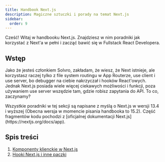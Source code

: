 ```yaml
---
title: Handbook Next.js
description: Magiczne sztuczki i porady na temat Next.js
sidebar:
  order: 9
---
```


Cześć! Witaj w handbooku Next.js. Znajdziesz w nim poradniki jak korzystać z Next'a w pełni i zacząć bawić się w Fullstack React Developera.

## Wstęp

Jako że jesteś członkiem Solvro, zakładam, że wiesz, że Next istnieje, ale korzystasz raczej tylko z file system routingu w App Routerze, use client i use server, bo debugger na ciebie nakrzyczał i hooków React'owych. Jednak Next.js posiada wiele więcej ciekawych możliwości i funkcji, poza używaniem use server wszędzie tam, gdzie robisz zapytania do API. To co, zaczynamy?


<Aside type="tip" title="Disclaimer">
  Wszystkie poradniki w tej sekcji są napisane z myślą o Next.js w wersji 13.4 i
  wyższej (Obecna wersja w momencie pisania handbooka to 15.2). Część fragmentów
  kodu pochodzi z [oficjalnej dokumentacji
  Next.js](https://nextjs.org/docs/app).
</Aside>

## Spis treści

1. [Komponenty klienckie w Next.js](/sections/frontend/poradniki/nextjs/komponenty-klienckie/client-components/)
2. [Hooki Next.js i inne paczki](/sections/frontend/poradniki/nextjs/next-hooks-and-other-packages/)
